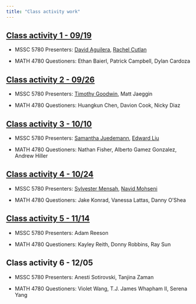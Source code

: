 ```yaml
---
title: "Class activity work"
---
```


## [Class activity 1 - 09/19](activity/act-1.pdf)

-   MSSC 5780 Presenters: [David Aguilera](activity/act-1_david.pptx), [Rachel Cutlan](activity/act-1_rachel.pptx)

-   MATH 4780 Questioners: Ethan Baierl, Patrick Campbell, Dylan Cardoza

## [Class activity 2 - 09/26](activity/act-2.pdf)

-   MSSC 5780 Presenters: [Timothy Goodwin](activity/act-2_timothy.pptx), Matt Jaeggin

-   MATH 4780 Questioners: Huangkun Chen, Davion Cook, Nicky Diaz

## [Class activity 3 - 10/10](activity/act-3.pdf)

-   MSSC 5780 Presenters: [Samantha Juedemann](activity/act-3_samantha.pptx), [Edward Liu](activity/act-3_edward.pdf)

-   MATH 4780 Questioners: Nathan Fisher, Alberto Gamez Gonzalez, Andrew Hiller

## [Class activity 4 - 10/24](activity/act-4.pdf)

-   MSSC 5780 Presenters: [Sylvester Mensah](activity/act-4_sylvester.pdf), [Navid Mohseni](https://rpubs.com/NavidMhs/Pitfalls)

-   MATH 4780 Questioners: Jake Konrad, Vanessa Lattas, Danny O'Shea

## [Class activity 5 - 11/14](activity/act-5.pdf)

-   MSSC 5780 Presenters: Adam Reeson

-   MATH 4780 Questioners: Kayley Reith, Donny Robbins, Ray Sun

## Class activity 6 - 12/05

-   MSSC 5780 Presenters: Anesti Sotirovski, Tanjina Zaman

-   MATH 4780 Questioners: Violet Wang, T.J. James Whapham II, Serena Yang
